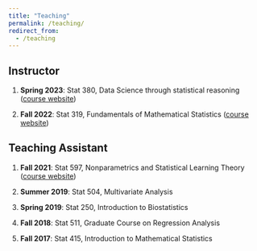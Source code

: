 ```yaml
---
title: "Teaching"
permalink: /teaching/
redirect_from:
  - /teaching
---
```



## Instructor

1. **Spring 2023**: Stat 380, Data Science through statistical reasoning ([course website](https://psu-stat380.github.io))

1. **Fall 2022**: Stat 319, Fundamentals of Mathematical Statistics ([course website](https://sidvishwanath.com/stat319))


## Teaching Assistant

1. **Fall 2021**: Stat 597, Nonparametrics and Statistical Learning Theory ([course website](https://psu-stat380.github.io))

1. **Summer 2019**: Stat 504, Multivariate Analysis

1. **Spring 2019**: Stat 250, Introduction to Biostatistics

1. **Fall 2018**: Stat 511, Graduate Course on Regression Analysis

1. **Fall 2017**: Stat 415, Introduction to Mathematical Statistics